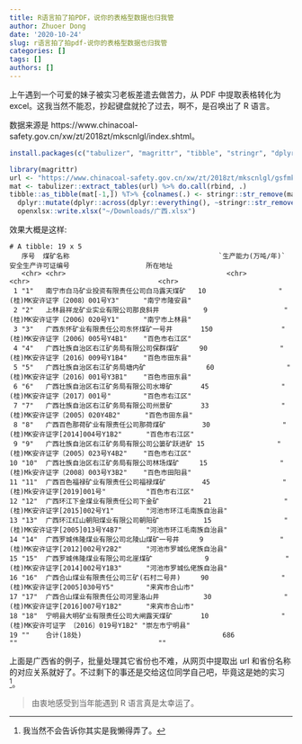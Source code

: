 ```yaml
---
title: R语言拍了拍PDF，说你的表格型数据也归我管
author: Zhuoer Dong
date: '2020-10-24'
slug: r语言拍了拍pdf-说你的表格型数据也归我管
categories: []
tags: []
authors: []
---
```




上午遇到一个可爱的妹子被实习老板差遣去做苦力，从 PDF 中提取表格转化为 excel。这我当然不能忍，抄起键盘就抡了过去，啊不，是召唤出了 R 语言。

数据来源是 https://www.chinacoal-safety.gov.cn/xw/zt/2018zt/mkscnlgl/index.shtml。

```r
install.packages(c("tabulizer", "magrittr", "tibble", "stringr", "dplyr", "openxlsx"))

library(magrittr)
url <- "https://www.chinacoal-safety.gov.cn/xw/zt/2018zt/mkscnlgl/gsfmkscnlgg/201803/P020200310587872852488.pdf"
mat <- tabulizer::extract_tables(url) %>% do.call(rbind, .)
tibble::as_tibble(mat[-1,]) %T>% {colnames(.) <- stringr::str_remove(mat[1,], "\\r")} %>% 
  dplyr::mutate(dplyr::across(dplyr::everything(), ~stringr::str_remove(., "\\r"))) %>% 
  openxlsx::write.xlsx("~/Downloads/广西.xlsx")
```

效果大概是这样:

```
# A tibble: 19 x 5
   序号  煤矿名称                                     `生产能力(万吨/年)` 安全生产许可证编号                   所在地址                
   <chr> <chr>                                        <chr>               <chr>                                <chr>                   
 1 "1"   南宁市白马矿业投资有限责任公司白马露天煤矿   10                  "(桂)MK安许证字〔2008〕001号Y3"      "南宁市隆安县"          
 2 "2"   上林县祥龙矿业实业有限公司那良斜井           9                   "(桂)MK安许证字〔2006〕020号Y1"      "南宁市上林县"          
 3 "3"   广西东怀矿业有限责任公司东怀煤矿一号井       150                 "(桂)MK安许证字〔2006〕005号Y4B1"    "百色市右江区"          
 4 "4"   广西壮族自治区右江矿务局有限公司保群煤矿     90                  "(桂)MK安许证字〔2016〕009号Y1B4"    "百色市田东县"          
 5 "5"   广西壮族自治区右江矿务局塘内矿               60                  "(桂)MK安许证字〔2016〕001号Y3B1"    "百色市田东县"          
 6 "6"   广西壮族自治区右江矿务局有限公司水埠矿       45                  "(桂)MK安许证字〔2017〕001号"        "百色市右江区"          
 7 "7"   广西壮族自治区右江矿务局有限公司州景矿       33                  "(桂)MK安许证字〔2005〕020Y4B2"      "百色市田东县"          
 8 "8"   广西百色那荷矿业有限责任公司那荷煤矿         30                  "(桂)MK安许证字[2014]004号Y1B2"      "百色市右江区"          
 9 "9"   广西壮族自治区右江矿务局有限公司公篓矿跃进矿 15                  "(桂)MK安许证字〔2005〕023号Y4B2"    "百色市右江区"          
10 "10"  广西壮族自治区右江矿务局有限公司林场煤矿     15                  "(桂)Mk安许证字〔2008〕003号Y3B2"    "百色市田阳县"          
11 "11"  广西百色福禄矿业有限责任公司福禄煤矿         45                  "(桂)Mk安许证字[2019]001号"          "百色市右江区"          
12 "12"  广西环江下金煤业有限责任公司下金矿           21                  "(桂)MK安许证字[2015]002号Y1"        "河池市环江毛南族自治县"
13 "13"  广西环江红山朝阳煤业有限公司朝阳矿           15                  "(桂)MK安许证字[2005]013号Y4B7"      "河池市环江毛南族自治县"
14 "14"  广西罗城伟隆煤业有限公司北陵山煤矿一号井     9                   "(桂)MK安许证字[2012]002号Y2B2"      "河池市罗城仫佬族自治县"
15 "15"  广西罗城伟隆煤业有限公司北崖煤矿             9                   "(桂)MK安许证字[2014]002号Y1B3"      "河池市罗城仫佬族自治县"
16 "16"  广西合山煤业有限责任公司三矿(石村二号井)     90                  "(桂)MK安许证字[2005]030号Y5"        "来宾市合山市"          
17 "17"  广西合山煤业有限责任公司河里洛山井           30                  "(桂)MK安许证字[2016]007号Y1B2"      "来宾市合山市"          
18 "18"  宁明县大明矿业有限责任公司大闸露天煤矿       10                  "(桂)MK安许可证字 〔2016〕019号Y1B2" "崇左市宁明县"          
19 ""    合计(18处)                                   686                 ""                                   ""                      
```

上面是广西省的例子，批量处理其它省份也不难，从网页中提取出 url 和省份名称的对应关系就好了。不过剩下的事还是交给这位同学自己吧，毕竟这是她的实习^[我当然不会告诉你其实是我懒得弄了。]。

> 由衷地感受到当年能遇到 R 语言真是太幸运了。
